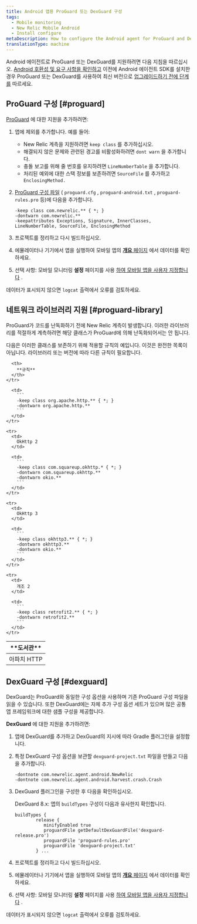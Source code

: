 ```yaml
---
title: Android 앱용 ProGuard 또는 DexGuard 구성
tags:
  - Mobile monitoring
  - New Relic Mobile Android
  - Install configure
metaDescription: How to configure the Android agent for ProGuard and DexGuard
translationType: machine
---
```


Android 에이전트로 ProGuard 또는 DexGuard를 지원하려면 다음 지침을 따르십시오. [Android 호환성 및 요구 사항을 확인하고](/docs/mobile-monitoring/new-relic-mobile-android/get-started/new-relic-android-compatibility-requirements) 이전에 Android 에이전트 SDK를 설치한 경우 ProGuard 또는 DexGuard를 사용하여 최신 버전으로 [업그레이드하기 전에 단계를](/docs/mobile-apps/android-1-upgrade) 따르세요.

## ProGuard 구성 [#proguard]

[ProGuard](http://proguard.sourceforge.net/manual/usage.html) 에 대한 지원을 추가하려면:

1. 앱에 제외를 추가합니다. 예를 들어:

   * New Relic 계측을 지원하려면 `keep class` 를 추가하십시오.
   * 해결되지 않은 문제와 관련된 경고를 비활성화하려면 `dont warn` 을 추가합니다.
   * 충돌 보고를 위해 줄 번호를 유지하려면 `LineNumberTable` 을 추가합니다.
   * 처리된 예외에 대한 스택 정보를 보존하려면 `SourceFile` 를 추가하고 `EnclosingMethod.`

2. [ProGuard 구성 파일](#proguard-library) ( `proguard.cfg` , `proguard-android.txt` , `proguard-rules.pro` 등)에 다음을 추가합니다.

   ```
   -keep class com.newrelic.** { *; }
   -dontwarn com.newrelic.**
   -keepattributes Exceptions, Signature, InnerClasses, LineNumberTable, SourceFile, EnclosingMethod
   ```

3. 프로젝트를 정리하고 다시 빌드하십시오.

4. 에뮬레이터나 기기에서 앱을 실행하여 모바일 앱의 [**개요** 페이지](/docs/mobile-apps/mobile-apps-dashboard) 에서 데이터를 확인하세요.

5. 선택 사항: 모바일 모니터링 **설정** 페이지를 사용 [하여 모바일 앱을 사용자 지정합니다](/docs/mobile-apps/customizing-your-mobile-app-settings) .

데이터가 표시되지 않으면 `logcat` 출력에서 오류를 검토하세요.

## 네트워크 라이브러리 지원 [#proguard-library]

ProGuard가 코드를 난독화하기 전에 New Relic 계측이 발생합니다. 이러한 라이브러리를 적절하게 계측하려면 해당 클래스가 ProGuard에 의해 난독화되어서는 안 됩니다.

다음은 이러한 클래스를 보존하기 위해 적용할 규칙의 예입니다. 이것은 완전한 목록이 아닙니다. 라이브러리 또는 버전에 따라 다른 규칙이 필요합니다.

<table>
  <thead>
    <tr>
      <th style={{ width: "200px" }}>
        **도서관**
      </th>

      <th>
        **규칙**
      </th>
    </tr>
  </thead>

  <tbody>
    <tr>
      <td>
        아파치 HTTP
      </td>

      <td>
        ```
        -keep class org.apache.http.** { *; }
        -dontwarn org.apache.http.**
        ```
      </td>
    </tr>

    <tr>
      <td>
        OkHttp 2
      </td>

      <td>
        ```
        -keep class com.squareup.okhttp.* { *; }
        -dontwarn com.squareup.okhttp.**
        -dontwarn okio.**
        ```
      </td>
    </tr>

    <tr>
      <td>
        OkHttp 3
      </td>

      <td>
        ```
        -keep class okhttp3.** { *; }
        -dontwarn okhttp3.**
        -dontwarn okio.**
        ```
      </td>
    </tr>

    <tr>
      <td>
        개조 2
      </td>

      <td>
        ```
        -keep class retrofit2.** { *; }
        -dontwarn retrofit2.**
        ```
      </td>
    </tr>
  </tbody>
</table>

## DexGuard 구성 [#dexguard]

DexGuard는 ProGuard와 동일한 구성 옵션을 사용하며 기존 ProGuard 구성 파일을 읽을 수 있습니다. 또한 DexGuard에는 자체 추가 구성 옵션 세트가 있으며 많은 공통 앱 프레임워크에 대한 샘플 구성을 제공합니다.

**DexGuard** 에 대한 지원을 추가하려면:

1. 앱에 DexGuard를 추가하고 DexGuard의 지시에 따라 Gradle 플러그인을 설정합니다.

2. 특정 DexGuard 구성 옵션을 보관할 `dexguard-project.txt` 파일을 만들고 다음을 추가합니다.

   ```
   -dontnote com.newrelic.agent.android.NewRelic
   -dontnote com.newrelic.agent.android.harvest.crash.Crash
   ```

3. DexGuard 플러그인을 구성한 후 다음을 확인하십시오.

   DexGuard 8.x: 앱의 `buildTypes` 구성이 다음과 유사한지 확인합니다.

   ```
   buildTypes {
           release {
              minifyEnabled true
              proguardFile getDefaultDexGuardFile('dexguard-release.pro')
              proguardFile 'proguard-rules.pro'
              proguardFile 'dexguard-project.txt'
           } ...
   ```

4. 프로젝트를 정리하고 다시 빌드하십시오.

5. 에뮬레이터나 기기에서 앱을 실행하여 모바일 앱의 [**개요** 페이지](/docs/mobile-apps/mobile-apps-dashboard) 에서 데이터를 확인하세요.

6. 선택 사항: 모바일 모니터링 **설정** 페이지를 사용 [하여 모바일 앱을 사용자 지정합니다](/docs/mobile-apps/customizing-your-mobile-app-settings) .

데이터가 표시되지 않으면 `logcat` 출력에서 오류를 검토하세요.